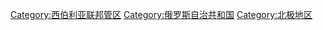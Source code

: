 [[Category:西伯利亚联邦管区|Category:西伯利亚联邦管区]]
[[Category:俄罗斯自治共和国|Category:俄罗斯自治共和国]]
[[Category:北极地区|Category:北极地区]]